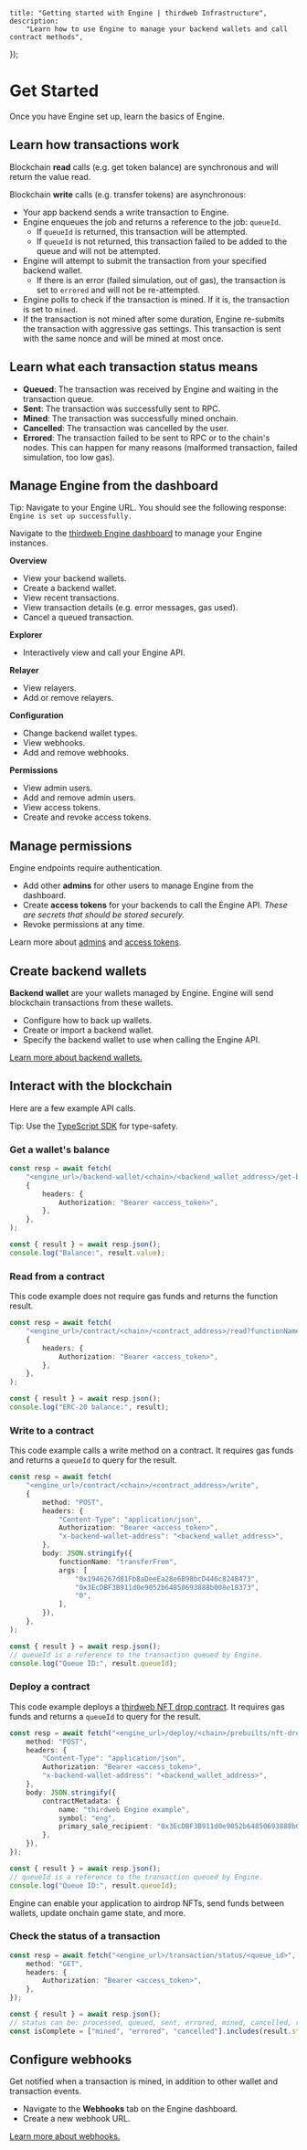 
	title: "Getting started with Engine | thirdweb Infrastructure",
	description:
		"Learn how to use Engine to manage your backend wallets and call contract methods",
});

# Get Started

Once you have Engine set up, learn the basics of Engine.

## Learn how transactions work

Blockchain **read** calls (e.g. get token balance) are synchronous and will return the value read.

Blockchain **write** calls (e.g. transfer tokens) are asynchronous:

- Your app backend sends a write transaction to Engine.
- Engine enqueues the job and returns a reference to the job: `queueId`.
  - If `queueId` is returned, this transaction will be attempted.
  - If `queueId` is not returned, this transaction failed to be added to the queue and will not be attempted.
- Engine will attempt to submit the transaction from your specified backend wallet.
  - If there is an error (failed simulation, out of gas), the transaction is set to `errored` and will not be re-attempted.
- Engine polls to check if the transaction is mined. If it is, the transaction is set to `mined`.
- If the transaction is not mined after some duration, Engine re-submits the transaction with aggressive gas settings. This transaction is sent with the same nonce and will be mined at most once.

<DocImage
	src={lifecycleImage}
	alt="Transaction lifecycle"
	className="max-w-[800px] mx-auto"
/>

## Learn what each transaction status means

- **Queued**: The transaction was received by Engine and waiting in the transaction queue.
- **Sent**: The transaction was successfully sent to RPC.
- **Mined**: The transaction was successfully mined onchain.
- **Cancelled**: The transaction was cancelled by the user.
- **Errored**: The transaction failed to be sent to RPC or to the chain's nodes. This can happen for many reasons (malformed transaction, failed simulation, too low gas).

## Manage Engine from the dashboard

<Callout variant='info' title="Check if Engine is set up">

Tip: Navigate to your Engine URL. You should see the following response: `Engine is set up successfully.`

</Callout>

Navigate to the [thirdweb Engine dashboard](https://thirdweb.com/team/~/~/engine) to manage your Engine instances.

**Overview**

- View your backend wallets.
- Create a backend wallet.
- View recent transactions.
- View transaction details (e.g. error messages, gas used).
- Cancel a queued transaction.

**Explorer**

- Interactively view and call your Engine API.

**Relayer**

- View relayers.
- Add or remove relayers.

**Configuration**

- Change backend wallet types.
- View webhooks.
- Add and remove webhooks.

**Permissions**

- View admin users.
- Add and remove admin users.
- View access tokens.
- Create and revoke access tokens.

## Manage permissions

Engine endpoints require authentication.

- Add other **admins** for other users to manage Engine from the dashboard.
- Create **access tokens** for your backends to call the Engine API. _These are secrets that should be stored securely._
- Revoke permissions at any time.

Learn more about [admins](/engine/features/admins) and [access tokens](/engine/features/access-tokens).

## Create backend wallets

**Backend wallet** are your wallets managed by Engine. Engine will send blockchain transactions from these wallets.

- Configure how to back up wallets.
- Create or import a backend wallet.
- Specify the backend wallet to use when calling the Engine API.

[Learn more about backend wallets.](/engine/features/backend-wallets)

## Interact with the blockchain

Here are a few example API calls.

<Callout variant='info'>

Tip: Use the [TypeScript SDK](/engine/references/typescript) for type-safety.

</Callout>

### Get a wallet's balance

```ts
const resp = await fetch(
	"<engine_url>/backend-wallet/<chain>/<backend_wallet_address>/get-balance",
	{
		headers: {
			Authorization: "Bearer <access_token>",
		},
	},
);

const { result } = await resp.json();
console.log("Balance:", result.value);
```

### Read from a contract

This code example does not require gas funds and returns the function result.

```ts
const resp = await fetch(
	"<engine_url>/contract/<chain>/<contract_address>/read?functionName=balanceOf&args=0x3EcDBF3B911d0e9052b64850693888b008e18373",
	{
		headers: {
			Authorization: "Bearer <access_token>",
		},
	},
);

const { result } = await resp.json();
console.log("ERC-20 balance:", result);
```

### Write to a contract

This code example calls a write method on a contract. It requires gas funds and returns a `queueId` to query for the result.

```ts
const resp = await fetch(
	"<engine_url>/contract/<chain>/<contract_address>/write",
	{
		method: "POST",
		headers: {
			"Content-Type": "application/json",
			Authorization: "Bearer <access_token>",
			"x-backend-wallet-address": "<backend_wallet_address>",
		},
		body: JSON.stringify({
			functionName: "transferFrom",
			args: [
				"0x1946267d81Fb8aDeeEa28e6B98bcD446c8248473",
				"0x3EcDBF3B911d0e9052b64850693888b008e18373",
				"0",
			],
		}),
	},
);

const { result } = await resp.json();
// queueId is a reference to the transaction queued by Engine.
console.log("Queue ID:", result.queueId);
```

### Deploy a contract

This code example deploys a [thirdweb NFT drop contract](https://thirdweb.com/thirdweb.eth/DropERC721). It requires gas funds and returns a `queueId` to query for the result.

```ts
const resp = await fetch("<engine_url>/deploy/<chain>/prebuilts/nft-drop", {
	method: "POST",
	headers: {
		"Content-Type": "application/json",
		Authorization: "Bearer <access_token>",
		"x-backend-wallet-address": "<backend_wallet_address>",
	},
	body: JSON.stringify({
		contractMetadata: {
			name: "thirdweb Engine example",
			symbol: "eng",
			primary_sale_recipient: "0x3EcDBF3B911d0e9052b64850693888b008e18373",
		},
	}),
});

const { result } = await resp.json();
// queueId is a reference to the transaction queued by Engine.
console.log("Queue ID:", result.queueId);
```

Engine can enable your application to airdrop NFTs, send funds between wallets, update onchain game state, and more.

### Check the status of a transaction

```ts
const resp = await fetch("<engine_url>/transaction/status/<queue_id>", {
	method: "GET",
	headers: {
		Authorization: "Bearer <access_token>",
	},
});

const { result } = await resp.json();
// status can be: processed, queued, sent, errored, mined, cancelled, retried
const isComplete = ["mined", "errored", "cancelled"].includes(result.status);
```

## Configure webhooks

Get notified when a transaction is mined, in addition to other wallet and transaction events.

- Navigate to the **Webhooks** tab on the Engine dashboard.
- Create a new webhook URL.

[Learn more about webhooks.](/engine/features/webhooks)

